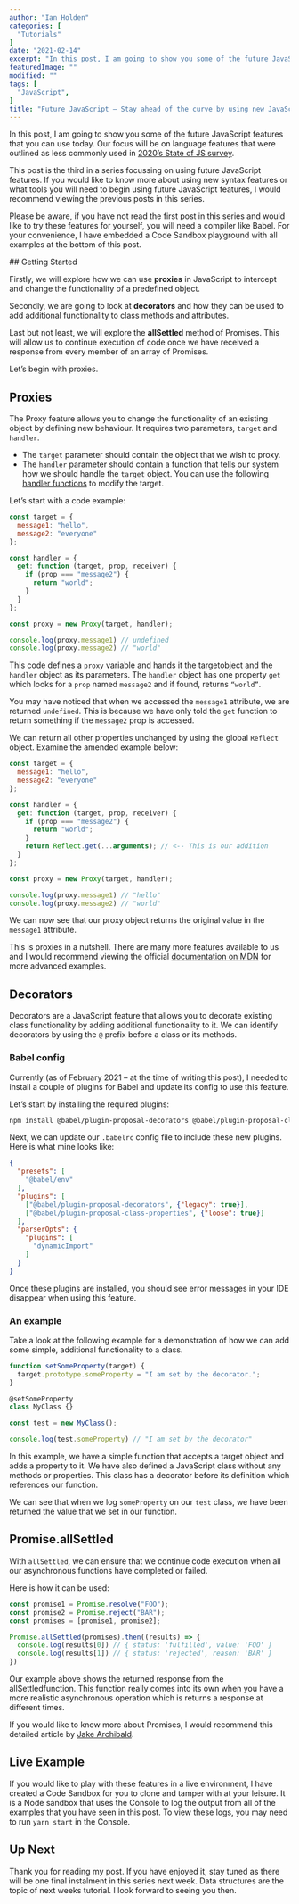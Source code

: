```yaml
---
author: "Ian Holden"
categories: [
  "Tutorials"
]
date: "2021-02-14"
excerpt: "In this post, I am going to show you some of the future JavaScript features that you can use today. Our focus will be on language features that were outlined as less commonly used in 2020’s State of JS survey."
featuredImage: ""
modified: ""
tags: [
  "JavaScript",
]
title: "Future JavaScript – Stay ahead of the curve by using new JavaScript features today (3/4 – Language)"
---
```



In this post, I am going to show you some of the future JavaScript features that you can use today. Our focus will be on language features that were outlined as less commonly used in [2020’s State of JS survey](https://2020.stateofjs.com/en-US/features/language/).

This post is the third in a series focussing on using future JavaScript features. If you would like to know more about using <Link to='/blog/future-javascript-stay-ahead-of-the-curve-by-using-new-javascript-features-today-2'>new syntax features</Link> or what tools you will need to <Link to='/blog/future-javascript-stay-ahead-of-the-curve-by-using-new-javascript-features-today-1'>begin using future JavaScript</Link> features, I would recommend viewing the previous posts in this series.

Please be aware, if you have not read the first post in this series and would like to try these features for yourself, you will need a compiler like Babel. For your convenience, I have embedded a Code Sandbox playground with all examples at the bottom of this post.

## Getting Started

Firstly, we will explore how we can use **proxies** in JavaScript to intercept and change the functionality of a predefined object.

Secondly, we are going to look at **decorators** and how they can be used to add additional functionality to class methods and attributes.

Last but not least, we will explore the **allSettled** method of Promises. This will allow us to continue execution of code once we have received a response from every member of an array of Promises.

Let’s begin with proxies.

## Proxies

The Proxy feature allows you to change the functionality of an existing object by defining new behaviour. It requires two parameters, `target` and `handler`.

- The `target` parameter should contain the object that we wish to proxy.
- The `handler` parameter should contain a function that tells our system how we should handle the `target` object. You can use the following [handler functions](https://developer.mozilla.org/en-US/docs/Web/JavaScript/Reference/Global_Objects/Proxy/Proxy#handler_functions) to modify the target.

Let’s start with a code example:

```javascript
const target = {
  message1: "hello",
  message2: "everyone"
};

const handler = {
  get: function (target, prop, receiver) {
    if (prop === "message2") {
      return "world";
    }
  }
};

const proxy = new Proxy(target, handler);

console.log(proxy.message1) // undefined
console.log(proxy.message2) // "world"
```

This code defines a `proxy` variable and hands it the targetobject and the `handler` object as its parameters. The `handler` object has one property `get` which looks for a `prop` named `message2` and if found, returns `“world”`.

You may have noticed that when we accessed the `message1` attribute, we are returned `undefined`. This is because we have only told the `get` function to return something if the `message2` prop is accessed.

We can return all other properties unchanged by using the global `Reflect` object. Examine the amended example below:

```javascript
const target = {
  message1: "hello",
  message2: "everyone"
};

const handler = {
  get: function (target, prop, receiver) {
    if (prop === "message2") {
      return "world";
    }
    return Reflect.get(...arguments); // <-- This is our addition
  }
};

const proxy = new Proxy(target, handler);

console.log(proxy.message1) // "hello"
console.log(proxy.message2) // "world"
```

We can now see that our proxy object returns the original value in the `message1` attribute.

This is proxies in a nutshell. There are many more features available to us and I would recommend viewing the official [documentation on MDN](https://developer.mozilla.org/en-US/docs/Web/JavaScript/Reference/Global_Objects/Proxy) for more advanced examples.

## Decorators

Decorators are a JavaScript feature that allows you to decorate existing class functionality by adding additional functionality to it. We can identify decorators by using the `@` prefix before a class or its methods.

### Babel config
Currently (as of February 2021 – at the time of writing this post), I needed to install a couple of plugins for Babel and update its config to use this feature.

Let’s start by installing the required plugins:

```bash
npm install @babel/plugin-proposal-decorators @babel/plugin-proposal-class-properties --save-dev
```

Next, we can update our `.babelrc` config file to include these new plugins. Here is what mine looks like:

```json
{
  "presets": [
    "@babel/env"
  ],
  "plugins": [
    ["@babel/plugin-proposal-decorators", {"legacy": true}],
    ["@babel/plugin-proposal-class-properties", {"loose": true}]
  ],
  "parserOpts": {
    "plugins": [
      "dynamicImport"
    ]
  }
}
```

Once these plugins are installed, you should see error messages in your IDE disappear when using this feature.

### An example

Take a look at the following example for a demonstration of how we can add some simple, additional functionality to a class.

```javascript
function setSomeProperty(target) {
  target.prototype.someProperty = "I am set by the decorator.";
}

@setSomeProperty
class MyClass {}

const test = new MyClass();

console.log(test.someProperty) // "I am set by the decorator"
```

In this example, we have a simple function that accepts a target object and adds a property to it. We have also defined a JavaScript class without any methods or properties. This class has a decorator before its definition which references our function.

We can see that when we log `someProperty` on our `test` class, we have been returned the value that we set in our function.

## Promise.allSettled

With `allSettled`, we can ensure that we continue code execution when all our asynchronous functions have completed or failed.

Here is how it can be used:

```javascript
const promise1 = Promise.resolve("FOO");
const promise2 = Promise.reject("BAR");
const promises = [promise1, promise2];

Promise.allSettled(promises).then((results) => {
  console.log(results[0]) // { status: 'fulfilled', value: 'FOO' }
  console.log(results[1]) // { status: 'rejected', reason: 'BAR' }
})
```

Our example above shows the returned response from the allSettledfunction. This function really comes into its own when you have a more realistic asynchronous operation which is returns a response at different times.

If you would like to know more about Promises, I would recommend this detailed article by [Jake Archibald](https://web.dev/promises/).

## Live Example

If you would like to play with these features in a live environment, I have created a Code Sandbox for you to clone and tamper with at your leisure. It is a Node sandbox that uses the Console to log the output from all of the examples that you have seen in this post. To view these logs, you may need to run `yarn start` in the Console.

## Up Next

Thank you for reading my post. If you have enjoyed it, stay tuned as there will be one final instalment in this series next week. <Link to='/blog/future-javascript-stay-ahead-of-the-curve-by-using-new-javascript-features-today-4'>Data structures</Link> are the topic of next weeks tutorial. I look forward to seeing you then.